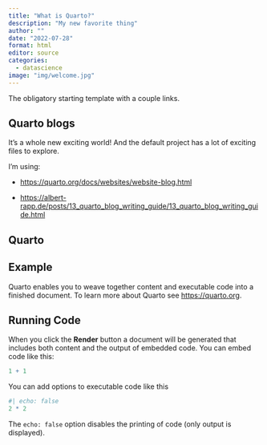 ```yaml
---
title: "What is Quarto?"
description: "My new favorite thing"
author: ""
date: "2022-07-28"
format: html
editor: source
categories:
  - datascience
image: "img/welcome.jpg"
---
```


The obligatory starting template with a couple links.

## Quarto blogs

It's a whole new exciting world! And the default project has a lot of exciting files to explore.

I'm using:

-   <https://quarto.org/docs/websites/website-blog.html>

-   <https://albert-rapp.de/posts/13_quarto_blog_writing_guide/13_quarto_blog_writing_guide.html>

## Quarto

## Example

Quarto enables you to weave together content and executable code into a finished document. To learn more about Quarto see <https://quarto.org>.

## Running Code

When you click the **Render** button a document will be generated that includes both content and the output of embedded code. You can embed code like this:

```r
1 + 1
```

You can add options to executable code like this

```r
#| echo: false
2 * 2
```

The `echo: false` option disables the printing of code (only output is displayed).
